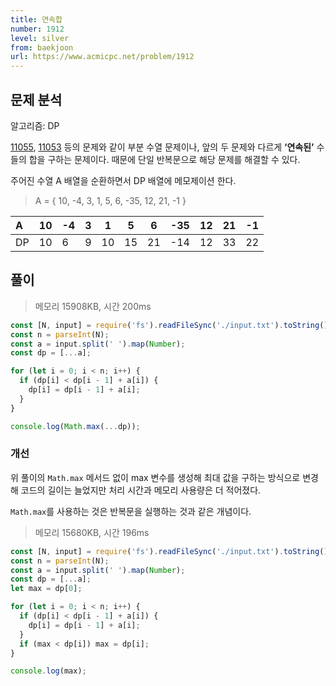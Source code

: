 ```yaml
---
title: 연속합
number: 1912
level: silver
from: baekjoon
url: https://www.acmicpc.net/problem/1912
---
```


## 문제 분석

알고리즘: DP

[11055](/cp/baekjoon/11055), [11053](/cp/baekjoon/11053) 등의 문제와 같이 부분 수열 문제이나, 앞의 두 문제와 다르게 **‘연속된’** 수들의 합을 구하는 문제이다. 때문에 단일 반복문으로 해당 문제를 해결할 수 있다.

주어진 수열 A 배열을 순환하면서 DP 배열에 메모제이션 한다.

> A = { 10, -4, 3, 1, 5, 6, -35, 12, 21, -1 }

| A   | 10  | -4  | 3   | 1   | 5   | 6   | -35 | 12  | 21  | -1  |
| :-- | --- | --- | --- | --- | --- | --- | --- | --- | --- | --- |
| DP  | 10  | 6   | 9   | 10  | 15  | 21  | -14 | 12  | 33  | 22  |

## 풀이

> 메모리 15908KB, 시간 200ms

```js
const [N, input] = require('fs').readFileSync('./input.txt').toString().split('\n');
const n = parseInt(N);
const a = input.split(' ').map(Number);
const dp = [...a];

for (let i = 0; i < n; i++) {
  if (dp[i] < dp[i - 1] + a[i]) {
    dp[i] = dp[i - 1] + a[i];
  }
}

console.log(Math.max(...dp));
```

### 개선

위 풀이의 `Math.max` 메서드 없이 max 변수를 생성해 최대 값을 구하는 방식으로 변경해 코드의 길이는 늘었지만 처리 시간과 메모리 사용량은 더 적어졌다.

`Math.max`를 사용하는 것은 반복문을 실행하는 것과 같은 개념이다.

> 메모리 15680KB, 시간 196ms

```js
const [N, input] = require('fs').readFileSync('./input.txt').toString().split('\n');
const n = parseInt(N);
const a = input.split(' ').map(Number);
const dp = [...a];
let max = dp[0];

for (let i = 0; i < n; i++) {
  if (dp[i] < dp[i - 1] + a[i]) {
    dp[i] = dp[i - 1] + a[i];
  }
  if (max < dp[i]) max = dp[i];
}

console.log(max);
```
